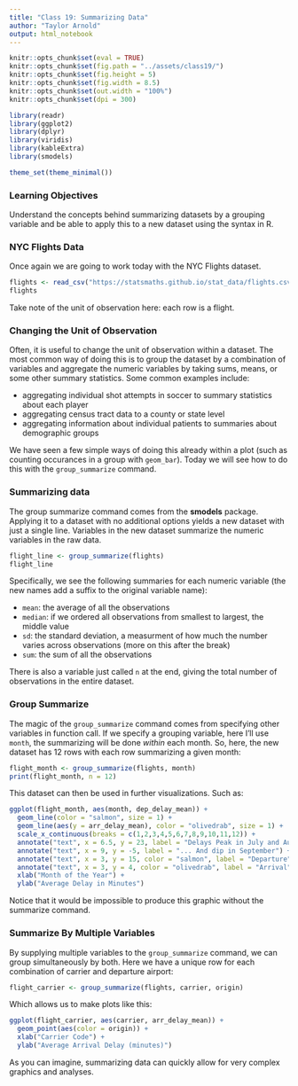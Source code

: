 ```yaml
---
title: "Class 19: Summarizing Data"
author: "Taylor Arnold"
output: html_notebook
---
```


```r
knitr::opts_chunk$set(eval = TRUE)
knitr::opts_chunk$set(fig.path = "../assets/class19/")
knitr::opts_chunk$set(fig.height = 5)
knitr::opts_chunk$set(fig.width = 8.5)
knitr::opts_chunk$set(out.width = "100%")
knitr::opts_chunk$set(dpi = 300)
```

```r
library(readr)
library(ggplot2)
library(dplyr)
library(viridis)
library(kableExtra)
library(smodels)

theme_set(theme_minimal())
```

### Learning Objectives

Understand the concepts behind summarizing datasets by a grouping variable
and be able to apply this to a new dataset using the syntax in R.

### NYC Flights Data

Once again we are going to work today with the NYC Flights dataset.

```r
flights <- read_csv("https://statsmaths.github.io/stat_data/flights.csv")
flights
```

Take note of the unit of observation here: each row is a flight.

### Changing the Unit of Observation

Often, it is useful to change the unit of observation within a dataset.
The most common way of doing this is to group the dataset by a combination
of variables and aggregate the numeric variables by taking sums, means, or
some other summary statistics. Some common examples include:

- aggregating individual shot attempts in soccer to summary statistics about each player
- aggregating census tract data to a county or state level
- aggregating information about individual patients to summaries about demographic groups

We have seen a few simple ways of doing this already within a plot (such as
counting occurances in a group with `geom_bar`). Today we will see how to do this
with the `group_summarize` command.

### Summarizing data

The group summarize command comes from the **smodels** package. Applying it to a
dataset with no additional options yields a new dataset with just a single line.
Variables in the new dataset summarize the numeric variables in the raw data.

```r
flight_line <- group_summarize(flights)
flight_line
```

Specifically, we see the following summaries for each numeric variable (the new names add a suffix
to the original variable name):

- `mean`: the average of all the observations
- `median`: if we ordered all observations from smallest to largest, the middle value
- `sd`: the standard deviation, a measurment of how much the number varies across observations (more on this after the break)
- `sum`: the sum of all the observations

There is also a variable just called `n` at the end, giving the total number of observations in
the entire dataset.

### Group Summarize

The magic of the `group_summarize` command comes from specifying other variables in function call.
If we specify a grouping variable, here I'll use `month`, the summarizing will be done *within*
each month. So, here, the new dataset has 12 rows with each row summarizing a given month:

```r
flight_month <- group_summarize(flights, month)
print(flight_month, n = 12)
```

This dataset can then be used in further visualizations. Such as:

```r
ggplot(flight_month, aes(month, dep_delay_mean)) +
  geom_line(color = "salmon", size = 1) +
  geom_line(aes(y = arr_delay_mean), color = "olivedrab", size = 1) +
  scale_x_continuous(breaks = c(1,2,3,4,5,6,7,8,9,10,11,12)) +
  annotate("text", x = 6.5, y = 23, label = "Delays Peak in July and August...") +
  annotate("text", x = 9, y = -5, label = "... And dip in September") +
  annotate("text", x = 3, y = 15, color = "salmon", label = "Departure") +
  annotate("text", x = 3, y = 4, color = "olivedrab", label = "Arrival") +
  xlab("Month of the Year") +
  ylab("Average Delay in Minutes")
```

Notice that it would be impossible to produce this graphic without the summarize command.

### Summarize By Multiple Variables

By supplying multiple variables to the `group_summarize` command, we can group simultaneously by both.
Here we have a unique row for each combination of carrier and departure airport:

```r
flight_carrier <- group_summarize(flights, carrier, origin)
```

Which allows us to make plots like this:

```r
ggplot(flight_carrier, aes(carrier, arr_delay_mean)) +
  geom_point(aes(color = origin)) +
  xlab("Carrier Code") +
  ylab("Average Arrival Delay (minutes)")
```

As you can imagine, summarizing data can quickly allow for very complex
graphics and analyses.

